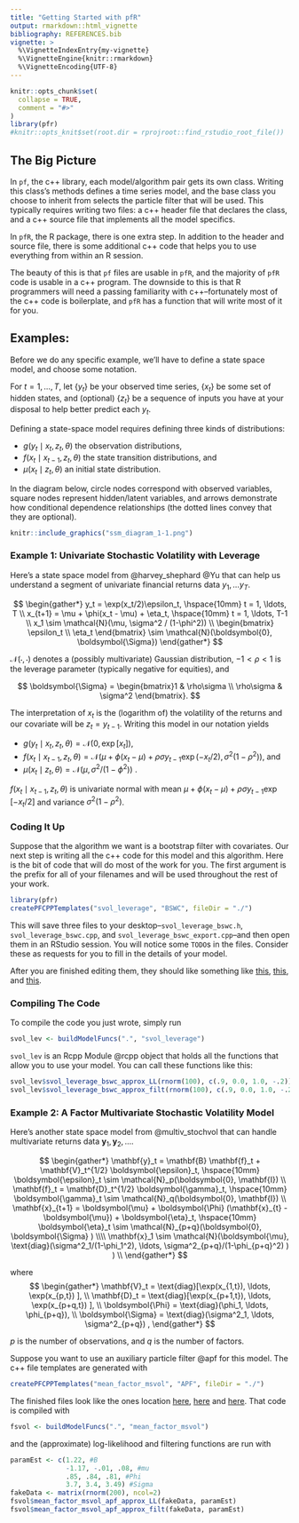 ```yaml
---
title: "Getting Started with pfR"
output: rmarkdown::html_vignette
bibliography: REFERENCES.bib
vignette: >
  %\VignetteIndexEntry{my-vignette}
  %\VignetteEngine{knitr::rmarkdown}
  %\VignetteEncoding{UTF-8}
---
```


```r
knitr::opts_chunk$set(
  collapse = TRUE,
  comment = "#>"
)
library(pfr)
#knitr::opts_knit$set(root.dir = rprojroot::find_rstudio_root_file())
```



## The Big Picture

In `pf`, the c++ library, each model/algorithm pair gets its own class. Writing this class's methods defines a time series model, and the base class you choose to inherit from selects the particle filter that will be used. This typically requires writing two files: a c++ header file that declares the class, and a c++ source file that implements all the model specifics. 

In `pfR`, the R package, there is one extra step. In addition to the header and source file, there is some additional c++ code that helps you to use everything from within an R session. 

The beauty of this is that `pf` files are usable in `pfR`, and the majority of `pfR` code is usable in a c++ program. The downside to this is that R programmers will need a passing familiarity with c++--fortunately most of the c++ code is boilerplate, and `pfR` has a function that will write most of it for you. 


## Examples:

Before we do any specific example, we'll have to define a state space model, and choose some notation. 

For $t =1, \ldots, T$, let $\{y_t\}$ be your observed time series, $\{x_t\}$ be some set of hidden states, and (optional) $\{z_t\}$ be a sequence of inputs you have at your disposal to help better predict each $y_t$. 

Defining a state-space model requires defining three kinds of distributions: 

 - $g(y_t \mid x_t, z_t, \theta)$ the observation distributions,
 - $f(x_t \mid x_{t-1}, z_t, \theta)$ the state transition distributions, and 
 - $\mu(x_t \mid z_t, \theta)$ an initial state distribution.


In the diagram below, circle nodes correspond with observed variables, square nodes represent hidden/latent variables, and arrows demonstrate how conditional dependence relationships (the dotted lines convey that they are optional).

```r
knitr::include_graphics("ssm_diagram_1-1.png")
```


### Example 1: Univariate Stochastic Volatility with Leverage


Here's a state space model from @harvey_shephard @Yu that can help us understand a segment of univariate financial returns data $y_1, \ldots y_T$.

$$
\begin{gather*}
y_t = \exp(x_t/2)\epsilon_t, \hspace{10mm} t = 1, \ldots, T \\
  x_{t+1} = \mu + \phi(x_t - \mu) + \eta_t, \hspace{10mm} t = 1, \ldots, T-1 \\
x_1 \sim \mathcal{N}(\mu, \sigma^2 / (1-\phi^2)) \\
\begin{bmatrix}
\epsilon_t \\
\eta_t
\end{bmatrix}
\sim 
\mathcal{N}(\boldsymbol{0}, \boldsymbol{\Sigma})
\end{gather*}
$$

$\mathcal{N}(\cdot, \cdot)$ denotes a (possibly multivariate) Gaussian distribution, $-1 < \rho < 1$ is the leverage parameter (typically  negative for equities), and 

$$
\boldsymbol{\Sigma} = \begin{bmatrix}1  & \rho\sigma \\ \rho\sigma & \sigma^2 \end{bmatrix}.
$$
  
The interpretation of $x_t$ is the (logarithm of) the volatility of the returns and our covariate will be $z_t = y_{t-1}$. Writing this model in our notation yields

 - $g(y_t \mid x_t, z_t, \theta) = \mathcal{N}(0, \exp[x_t])$, 
 - $f(x_t \mid x_{t-1}, z_t, \theta) = \mathcal{N}(\mu + \phi(x_t - \mu) + \rho\sigma y_{t-1}\exp(-x_t/2), \sigma^2(1 - \rho^2))$, and
 - $\mu(x_t \mid z_t, \theta) = \mathcal{N}(\mu, \sigma^2 / (1-\phi^2))$ .


<!-- $$ -->
<!-- \begin{bmatrix} -->
<!-- x_{t+1} \\ -->
<!-- y_t -->
<!-- \end{bmatrix} -->
<!-- \mid -->
<!-- x_t -->
<!-- \sim -->
<!-- \mathcal{N} -->
<!-- \left( -->
<!-- \begin{bmatrix} -->
<!-- \mu + \phi(x_t - \mu)\\ -->
<!-- 0 -->
<!-- \end{bmatrix}, -->
<!-- \begin{bmatrix} -->
<!-- \sigma^2 & \exp[x_t/2]\rho\sigma^2 \\ -->
<!-- \exp[x_t/2]\rho\sigma^2 & \exp[x_t] -->
<!-- \end{bmatrix} -->
<!-- \right) -->
<!-- $$ -->
<!-- means -->



$f(x_t \mid x_{t-1}, z_t, \theta)$ is univariate normal with mean $\mu + \phi(x_t - \mu) + \rho\sigma y_{t-1}\exp[-x_t/2]$ and  variance $\sigma^2(1 - \rho^2)$.

### Coding It Up

Suppose that the algorithm we want is a bootstrap filter with covariates. Our next step is writing all the c++ code for this model and this algorithm. Here is the bit of code that will do most of the work for you. The first argument is the prefix for all of your filenames and will be used throughout the rest of your work. 


```r
library(pfr)
createPFCPPTemplates("svol_leverage", "BSWC", fileDir = "./")
```

This will save three files to your desktop--`svol_leverage_bswc.h`, `svol_leverage_bswc.cpp`, and `svol_leverage_bswc_export.cpp`--and then open them in an RStudio session. You will notice some `TODO`s in the files. Consider these as requests for you to fill in the details of your model.

After you are finished editing them, they should like something like [this](https://github.com/tbrown122387/pfR/blob/main/vignettes/svol_leverage_bswc.h), [this](https://github.com/tbrown122387/pfR/blob/main/vignettes/svol_leverage_bswc.cpp), and [this](https://github.com/tbrown122387/pfR/blob/main/vignettes/svol_leverage_bswc_export.cpp).


### Compiling The Code

To compile the code you just wrote, simply run


```r
svol_lev <- buildModelFuncs(".", "svol_leverage")
```

`svol_lev` is an Rcpp Module @rcpp object that holds all the functions that allow you to use your model. You can call these functions like this: 

```r
svol_lev$svol_leverage_bswc_approx_LL(rnorm(100), c(.9, 0.0, 1.0, -.2))
svol_lev$svol_leverage_bswc_approx_filt(rnorm(100), c(.9, 0.0, 1.0, -.2))
```




### Example 2: A Factor Multivariate Stochastic Volatility Model


Here's another state space model from @multiv_stochvol that can handle multivariate returns data $\mathbf{y}_1, \mathbf{y}_2, \ldots$. 

$$
\begin{gather*}
\mathbf{y}_t = \mathbf{B} \mathbf{f}_t + \mathbf{V}_t^{1/2} \boldsymbol{\epsilon}_t, \hspace{10mm} \boldsymbol{\epsilon}_t \sim \mathcal{N}_p(\boldsymbol{0}, \mathbf{I}) \\
\mathbf{f}_t =  \mathbf{D}_t^{1/2} \boldsymbol{\gamma}_t, \hspace{10mm} \boldsymbol{\gamma}_t \sim \mathcal{N}_q(\boldsymbol{0}, \mathbf{I}) \\
\mathbf{x}_{t+1} = \boldsymbol{\mu} + \boldsymbol{\Phi} (\mathbf{x}_{t} - \boldsymbol{\mu}) + \boldsymbol{\eta}_t,  \hspace{10mm} \boldsymbol{\eta}_t \sim \mathcal{N}_{p+q}(\boldsymbol{0}, \boldsymbol{\Sigma} ) \\\\
\mathbf{x}_1 \sim \mathcal{N}(\boldsymbol{\mu},  \text{diag}(\sigma^2_1/(1-\phi_1^2), \ldots, \sigma^2_{p+q}/(1-\phi_{p+q}^2)  ) ) \\
\end{gather*}
$$

where
$$
\begin{gather*}
\mathbf{V}_t = \text{diag}[\exp(x_{1,t}), \ldots, \exp(x_{p,t}) ], \\
\mathbf{D}_t = \text{diag}[\exp(x_{p+1,t}), \ldots, \exp(x_{p+q,t}) ], \\
\boldsymbol{\Phi} = \text{diag}(\phi_1, \ldots, \phi_{p+q}), \\
\boldsymbol{\Sigma} = \text{diag}(\sigma^2_1, \ldots, \sigma^2_{p+q}) ,
\end{gather*}
$$

$p$ is the number of observations, and $q$ is the number of factors.

Suppose you want to use an auxiliary particle filter @apf for this model. The c++ file templates are generated with 

```r
createPFCPPTemplates("mean_factor_msvol", "APF", fileDir = "./")
```

The finished files look like the ones location [here](https://github.com/tbrown122387/pfR/blob/main/vignettes/mean_factor_msvol_apf.cpp), [here](https://github.com/tbrown122387/pfR/blob/main/vignettes/mean_factor_msvol_apf.h) and [here](https://github.com/tbrown122387/pfR/blob/main/vignettes/mean_factor_msvol_apf_export.cpp). That code is compiled with

```r
fsvol <- buildModelFuncs(".", "mean_factor_msvol")
```

and the (approximate) log-likelihood and filtering functions are run with

```r
paramEst <- c(1.22, #B
              -1.17, -.01, .08, #mu
              .85, .84, .81, #Phi
              3.7, 3.4, 3.49) #Sigma
fakeData <- matrix(rnorm(200), ncol=2)
fsvol$mean_factor_msvol_apf_approx_LL(fakeData, paramEst)
fsvol$mean_factor_msvol_apf_approx_filt(fakeData, paramEst)
```


